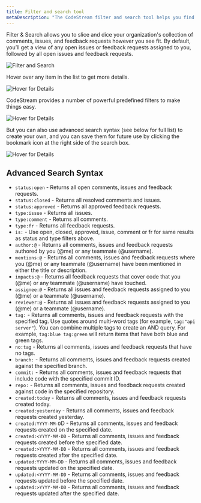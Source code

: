 ```yaml
---
title: Filter and search tool
metaDescription: "The CodeStream filter and search tool helps you find specific comments, issues, and feedback requests."
---
```


Filter & Search allows you to slice and dice your organization's collection of
comments, issues, and feedback requests however you see fit. By default, you’ll
get a view of any open issues or feedback requests assigned to you, followed by
all open issues and feedback requests.

![Filter and Search](../assets/images/FilterAndSearch2.png)

Hover over any item in the list to get more details.

![Hover for Details](../assets/images/SearchHover1.png)

CodeStream provides a number of powerful predefined filters to make things easy.

![Hover for Details](../assets/images/Filters2.png)

But you can also use advanced search syntax (see below for full list) to create
your own, and you can save them for future use by clicking the bookmark icon at
the right side of the search box.

![Hover for Details](../assets/images/SavedFilter1.png)

## Advanced Search Syntax

- `status:open` - Returns all open comments, issues and feedback requests.
- `status:closed` - Returns all resolved comments and issues.
- `status:approved` - Returns all approved feedback requests.
- `type:issue` - Returns all issues.
- `type:comment` - Returns all comments.
- `type:fr` - Returns all feedback requests.
- `is:` - Use open, closed, approved, issue, comment or fr for same results as status and type filters above.
- `author:@` - Returns all comments, issues and feedback requests authored by you (@me) or any teammate (@username).
- `mentions:@` - Returns all comments, issues and feedback requests where you (@me) or any teammate (@username) have been mentioned in either the title or description.
- `impacts:@` - Returns all feedback requests that cover code that you (@me) or any teammate (@username) have touched.
- `assignee:@` - Returns all issues and feedback requests assigned to you (@me) or a teammate (@username).
- `reviewer:@` - Returns all issues and feedback requests assigned to you (@me) or a teammate (@username).
- `tag:` - Returns all comments, issues and feedback requests with the specified tag. Use quotes around multi-word tags (for example, `tag:"api server"`). You can combine multiple tags to create an AND query. For example, `tag:blue tag:green` will return items that have both blue and green tags.
- `no:tag` - Returns all comments, issues and feedback requests that have no tags.
- `branch:` - Returns all comments, issues and feedback requests created against the specified branch.
- `commit:` - Returns all comments, issues and feedback requests that include code with the specified commit ID.
- `repo:` - Returns all comments, issues and feedback requests created against code in the specified repository.
- `created:today` - Returns all comments, issues and feedback requests created today.
- `created:yesterday` - Returns all comments, issues and feedback requests created yesterday.
- `created:YYYY-MM-D`D - Returns all comments, issues and feedback requests created on the specified date.
- `created:<YYYY-MM-DD` - Returns all comments, issues and feedback requests created before the specified date.
- `created:>YYYY-MM-DD` - Returns all comments, issues and feedback requests created after the specified date.
- `updated:YYYY-MM-DD` - Returns all comments, issues and feedback requests updated on the specified date.
- `updated:<YYYY-MM-DD` - Returns all comments, issues and feedback requests updated before the specified date.
- `updated:>YYYY-MM-DD` - Returns all comments, issues and feedback requests updated after the specified date.
